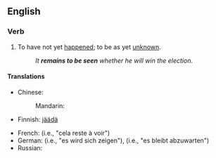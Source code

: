 ==English==

===Verb===
{{head|en|verb}}

# {{label|en|idiomatic}} To have not yet [[happen]]ed; to be as yet [[unknown]].
#: ''It '''remains to be seen''' whether he will win the election.''

====Translations====
{{trans-top|to be as yet unknown}}
* Chinese: 
*: Mandarin: {{t-needed|cmn}}
* Finnish: [[jäädä#Finnish|jäädä]] {{t|fi|nähtävä|alt=nähtäväksi}}
{{trans-mid}}
* French: {{t|fr|rester à voir}} (i.e., "cela reste à voir")
* German: {{t+|de|zeigen}} {{qualifier|reflexive}} (i.e., "es wird sich zeigen"), {{t|de|abzuwarten bleiben}} (i.e., "es bleibt abzuwarten")
* Russian: {{t-needed|ru}}
{{trans-bottom}}